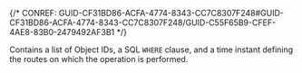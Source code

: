 

{/* CONREF: GUID-CF31BD86-ACFA-4774-8343-CC7C8307F248#GUID-CF31BD86-ACFA-4774-8343-CC7C8307F248/GUID-C55F65B9-CFEF-4AE8-83B0-2479492AF3B1  */}

Contains a list of Object IDs, a SQL `WHERE` clause, and a time instant defining the routes on which the operation is performed.
